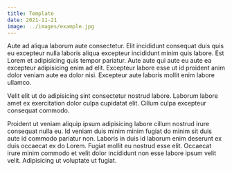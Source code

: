 ```yaml
---
title: Template
date: 2021-11-21
image: ../images/example.jpg
---
```


Aute ad aliqua laborum aute consectetur. Elit incididunt consequat duis quis eu excepteur nulla laboris aliqua excepteur incididunt minim quis labore. Est Lorem et adipisicing quis tempor pariatur. Aute aute qui aute eu aute ea excepteur adipisicing enim ad elit. Excepteur labore esse ut id proident anim dolor veniam aute ea dolor nisi. Excepteur aute laboris mollit enim labore ullamco.

Velit elit ut do adipisicing sint consectetur nostrud labore. Laborum labore amet ex exercitation dolor culpa cupidatat elit. Cillum culpa excepteur consequat commodo.

Proident ut veniam aliquip ipsum adipisicing labore cillum nostrud irure consequat nulla eu. Id veniam duis minim minim fugiat do minim sit duis aute id commodo pariatur non. Laboris in duis id laborum enim deserunt ex duis occaecat ex do Lorem. Fugiat mollit eu nostrud esse elit. Occaecat irure minim commodo et velit dolor incididunt non esse labore ipsum velit velit. Adipisicing ut voluptate ut fugiat.